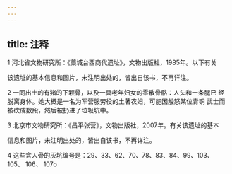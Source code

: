 ```yaml
---
---
---
```

title: 注释
---





1 河北省文物研究所：《藁城台西商代遗址》，文物出版社，1985年。以下有关





该遗址的基本信息和图片，未注明出处的，皆出自该书，不再详注。



2 一同出土的有猪的下颗骨，以及一具老年妇女的零散骨骼：人头和一条腿已 经脱离身体。她大概是一名为军营服劳役的土著农妇，可能因触怒某位青铜 武士而被砍成数段，然后被扔进了垃圾坑中。



3 北京市文物研究所：《昌平张营》，文物出版社，2007年。有关该遗址的基本





信息和图片，未注明出处的，皆出自该书，不再详注。



4 这些含人骨的灰坑编号是：29、33、62、70、78、83、84、99、103、105、 106、 107o